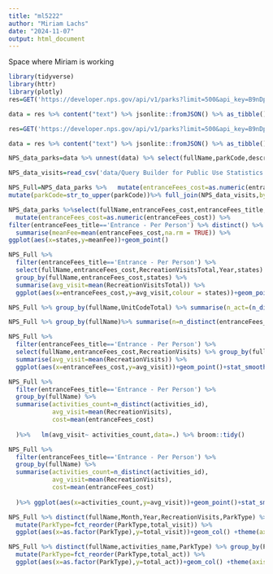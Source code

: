```yaml
---
title: "ml5222"
author: "Miriam Lachs"
date: "2024-11-07"
output: html_document
---
```


Space where Miriam is working 

```r
library(tidyverse)
library(httr)
library(plotly)
res=GET('https://developer.nps.gov/api/v1/parks?limit=500&api_key=B9nDpbkbrb3kSOjz6kXSxMJ3d6MSpUvt1QqYdeyn')

data = res %>% content("text") %>% jsonlite::fromJSON() %>% as_tibble()
```


```r
res=GET('https://developer.nps.gov/api/v1/parks?limit=500&api_key=B9nDpbkbrb3kSOjz6kXSxMJ3d6MSpUvt1QqYdeyn')

data = res %>% content("text") %>% jsonlite::fromJSON() %>% as_tibble()
```

```r
NPS_data_parks=data %>% unnest(data) %>% select(fullName,parkCode,description,latitude,longitude,activities,states,entranceFees,operatingHours,designation) %>% unnest(activities,names_sep = '_') %>% unnest(entranceFees,names_sep = '_') %>% unnest(operatingHours,names_sep = '_') 

NPS_data_visits=read_csv('data/Query Builder for Public Use Statistics (1979 - Last Calendar Year).csv')

NPS_Full=NPS_data_parks %>%   mutate(entranceFees_cost=as.numeric(entranceFees_cost)) %>% 
mutate(parkCode=str_to_upper(parkCode))%>% full_join(NPS_data_visits,by=join_by('parkCode'=='UnitCode'))
```

```r
NPS_data_parks %>%select(fullName,entranceFees_cost,entranceFees_title,states) %>% 
  mutate(entranceFees_cost=as.numeric(entranceFees_cost)) %>% 
filter(entranceFees_title=='Entrance - Per Person') %>% distinct() %>% group_by(states) %>% 
  summarise(meanFee=mean(entranceFees_cost,na.rm = TRUE)) %>% 
ggplot(aes(x=states,y=meanFee))+geom_point()
```

```r
NPS_Full %>% 
  filter(entranceFees_title=='Entrance - Per Person') %>% 
  select(fullName,entranceFees_cost,RecreationVisitsTotal,Year,states) %>% distinct() %>% 
  group_by(fullName,entranceFees_cost,states) %>% 
  summarise(avg_visit=mean(RecreationVisitsTotal)) %>% 
  ggplot(aes(x=entranceFees_cost,y=avg_visit,colour = states))+geom_point()
```

```r
NPS_Full %>% group_by(fullName,UnitCodeTotal) %>% summarise(n_act=(n_distinct(activities_name)), totalvisit=mean(RecreationVisitsTotal)) %>% ggplot(aes(x=n_act,y=totalvisit))+geom_point()
```

```r
NPS_Full %>% group_by(fullName)%>% summarise(n=n_distinct(entranceFees_title)) %>% view()
```

```r
NPS_Full %>% 
  filter(entranceFees_title=='Entrance - Per Person') %>% 
  select(fullName,entranceFees_cost,RecreationVisits) %>% group_by(fullName,entranceFees_cost) %>% 
  summarise(avg_visit=mean(RecreationVisits)) %>% 
  ggplot(aes(x=entranceFees_cost,y=avg_visit))+geom_point()+stat_smooth(method = 'lm')

```

```r
NPS_Full %>%
  filter(entranceFees_title=='Entrance - Per Person') %>% 
  group_by(fullName) %>% 
  summarise(activities_count=n_distinct(activities_id),
            avg_visit=mean(RecreationVisits),
            cost=mean(entranceFees_cost)
            
  )%>%   lm(avg_visit~ activities_count,data=.) %>% broom::tidy()
```

```r
NPS_Full %>%
  filter(entranceFees_title=='Entrance - Per Person') %>% 
  group_by(fullName) %>% 
  summarise(activities_count=n_distinct(activities_id),
            avg_visit=mean(RecreationVisits),
            cost=mean(entranceFees_cost)
            
  )%>% ggplot(aes(x=activities_count,y=avg_visit))+geom_point()+stat_smooth(method = 'lm')
```

```r
NPS_Full %>% distinct(fullName,Month,Year,RecreationVisits,ParkType) %>% group_by(ParkType) %>% summarise(total_visit=sum(RecreationVisits)/n_distinct(fullName)) %>% 
  mutate(ParkType=fct_reorder(ParkType,total_visit)) %>% 
  ggplot(aes(x=as.factor(ParkType),y=total_visit))+geom_col() +theme(axis.text.x = element_text(angle = 90, vjust = 0.5, hjust=1))
```

```r
NPS_Full %>% distinct(fullName,activities_name,ParkType) %>% group_by(ParkType) %>% summarise(total_act=n_distinct(activities_name)) %>% 
  mutate(ParkType=fct_reorder(ParkType,total_act)) %>% 
  ggplot(aes(x=as.factor(ParkType),y=total_act))+geom_col() +theme(axis.text.x = element_text(angle = 90, vjust = 0.5, hjust=1))
```

